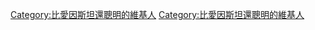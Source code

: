 {{Userbox
  |border-c = #000000
  |border-s = 1
  |id-c     = #000000
  |id-s     = 12
  |id-fc    = #FFFFFF
  |info-c   = #ABCDEF
  |info-s   = 10
  |info-fc  = #123456
  |id       = [[File:Albert Einstein Head.jpg|45px|center]]
  |info     = 這個用戶比'''[[愛因斯坦]]'''還聰明。
}}
[[Category:比愛因斯坦還聰明的維基人]]
<includeonly>[[Category:比愛因斯坦還聰明的維基人]]</includeonly>